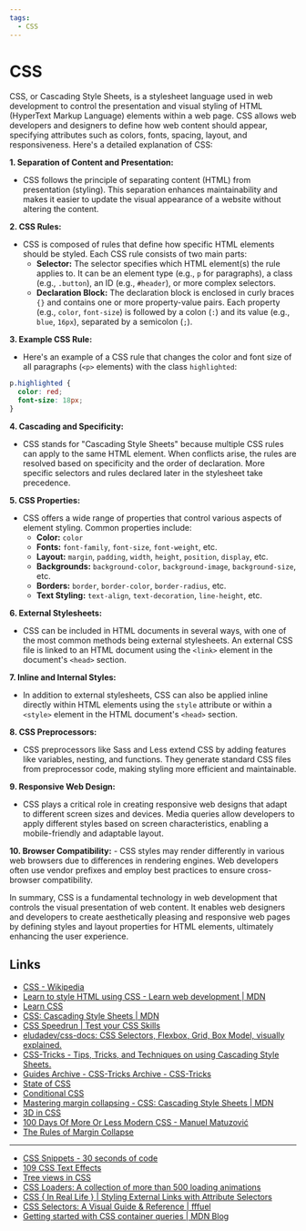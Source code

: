 ```yaml
---
tags:
  - CSS
---
```


# CSS

CSS, or Cascading Style Sheets, is a stylesheet language used in web development to control the presentation and visual styling of HTML (HyperText Markup Language) elements within a web page. CSS allows web developers and designers to define how web content should appear, specifying attributes such as colors, fonts, spacing, layout, and responsiveness. Here's a detailed explanation of CSS:

**1. Separation of Content and Presentation:**

- CSS follows the principle of separating content (HTML) from presentation (styling). This separation enhances maintainability and makes it easier to update the visual appearance of a website without altering the content.

**2. CSS Rules:**

- CSS is composed of rules that define how specific HTML elements should be styled. Each CSS rule consists of two main parts:
  - **Selector:** The selector specifies which HTML element(s) the rule applies to. It can be an element type (e.g., `p` for paragraphs), a class (e.g., `.button`), an ID (e.g., `#header`), or more complex selectors.
  - **Declaration Block:** The declaration block is enclosed in curly braces `{}` and contains one or more property-value pairs. Each property (e.g., `color`, `font-size`) is followed by a colon (`:`) and its value (e.g., `blue`, `16px`), separated by a semicolon (`;`).

**3. Example CSS Rule:**

- Here's an example of a CSS rule that changes the color and font size of all paragraphs (`<p>` elements) with the class `highlighted`:

```css
p.highlighted {
  color: red;
  font-size: 18px;
}
```

**4. Cascading and Specificity:**

- CSS stands for "Cascading Style Sheets" because multiple CSS rules can apply to the same HTML element. When conflicts arise, the rules are resolved based on specificity and the order of declaration. More specific selectors and rules declared later in the stylesheet take precedence.

**5. CSS Properties:**

- CSS offers a wide range of properties that control various aspects of element styling. Common properties include:
  - **Color:** `color`
  - **Fonts:** `font-family`, `font-size`, `font-weight`, etc.
  - **Layout:** `margin`, `padding`, `width`, `height`, `position`, `display`, etc.
  - **Backgrounds:** `background-color`, `background-image`, `background-size`, etc.
  - **Borders:** `border`, `border-color`, `border-radius`, etc.
  - **Text Styling:** `text-align`, `text-decoration`, `line-height`, etc.

**6. External Stylesheets:**

- CSS can be included in HTML documents in several ways, with one of the most common methods being external stylesheets. An external CSS file is linked to an HTML document using the `<link>` element in the document's `<head>` section.

**7. Inline and Internal Styles:**

- In addition to external stylesheets, CSS can also be applied inline directly within HTML elements using the `style` attribute or within a `<style>` element in the HTML document's `<head>` section.

**8. CSS Preprocessors:**

- CSS preprocessors like Sass and Less extend CSS by adding features like variables, nesting, and functions. They generate standard CSS files from preprocessor code, making styling more efficient and maintainable.

**9. Responsive Web Design:**

- CSS plays a critical role in creating responsive web designs that adapt to different screen sizes and devices. Media queries allow developers to apply different styles based on screen characteristics, enabling a mobile-friendly and adaptable layout.

**10. Browser Compatibility:** - CSS styles may render differently in various web browsers due to differences in rendering engines. Web developers often use vendor prefixes and employ best practices to ensure cross-browser compatibility.

In summary, CSS is a fundamental technology in web development that controls the visual presentation of web content. It enables web designers and developers to create aesthetically pleasing and responsive web pages by defining styles and layout properties for HTML elements, ultimately enhancing the user experience.

## Links

- [CSS - Wikipedia](https://en.wikipedia.org/wiki/CSS)
- [Learn to style HTML using CSS - Learn web development | MDN](https://developer.mozilla.org/en-US/docs/Learn/CSS)
- [Learn CSS](https://web.dev/learn/css/)
- [CSS: Cascading Style Sheets | MDN](https://developer.mozilla.org/en-US/docs/Web/CSS)
- [CSS Speedrun | Test your CSS Skills](https://css-speedrun.netlify.app/)
- [eludadev/css-docs: CSS Selectors, Flexbox, Grid, Box Model, visually explained.](https://github.com/eludadev/css-docs)
- [CSS-Tricks - Tips, Tricks, and Techniques on using Cascading Style Sheets.](https://css-tricks.com/)
- [Guides Archive - CSS-Tricks Archive - CSS-Tricks](https://css-tricks.com/guides/)
- [State of CSS](https://stateofcss.com/en-US)
- [Conditional CSS](https://ishadeed.com/article/conditional-css/)
- [Mastering margin collapsing - CSS: Cascading Style Sheets | MDN](https://developer.mozilla.org/en-US/docs/Web/CSS/CSS_Box_Model/Mastering_margin_collapsing)
- [3D in CSS](https://garden.bradwoods.io/notes/css/3d)
- [100 Days Of More Or Less Modern CSS - Manuel Matuzović](https://www.matuzo.at/blog/2022/100-days-of-more-or-less-modern-css/)
- [The Rules of Margin Collapse](https://www.joshwcomeau.com/css/rules-of-margin-collapse/)

---

- [CSS Snippets - 30 seconds of code](https://www.30secondsofcode.org/css/p/1/)
- [109 CSS Text Effects](https://freefrontend.com/css-text-effects/)
- [Tree views in CSS](https://iamkate.com/code/tree-views/)
- [CSS Loaders: A collection of more than 500 loading animations](https://css-loaders.com/)
- [CSS { In Real Life } | Styling External Links with Attribute Selectors](https://css-irl.info/styling-external-links-with-attribute-selectors/)
- [CSS Selectors: A Visual Guide & Reference | fffuel](https://fffuel.co/css-selectors/)
- [Getting started with CSS container queries | MDN Blog](https://developer.mozilla.org/en-US/blog/getting-started-with-css-container-queries/)
